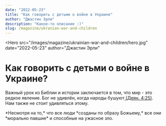 ```yaml
---
date: "2022-05-23"
title: "Как говорить с детьми о войне в Украине"
author: "Джастин Эрли"
description: "Какое-то описание :)"
slug: /magazine/ukranian-war-and-children
---
```


<Hero
  src="/images/magazine/ukrainian-war-and-children/hero.jpg"
  date="2022-05-23"
  author="Джастин Эрли"
>
  # Как говорить <Highlighted color="--accent-green">с детьми</Highlighted> о войне в Украине?
</Hero>

Важный урок из Библии и истории заключается в том, что мир - это редкое явление. Бог не удивлён,
когда народы бушуют[ (Деян. 4:25)](https://github.com/KonstantinKudelko/church-website/pull/59). Нам также не стоит удивляться этому.

<Quote bcgColor="--background-beige" textColor="--accent-mustard" authorName="Konstantin Kudelko">
  *Несмотря на то,* что все люди *созданы по образу Божьему,* все они *морально павшие* и способные
  на ужасное зло.
</Quote>
